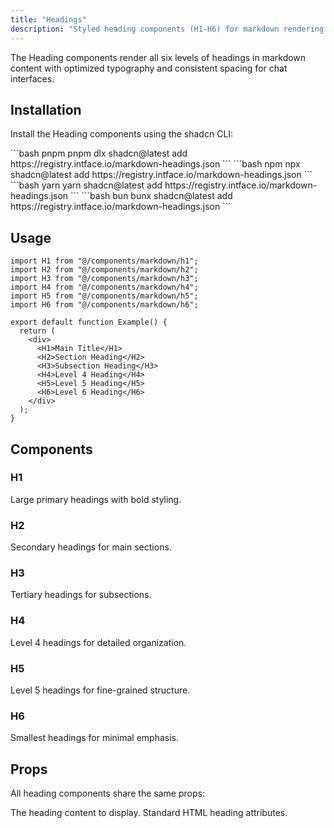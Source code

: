 ```yaml
---
title: "Headings"
description: "Styled heading components (H1-H6) for markdown rendering with consistent typography and spacing."
---
```


The Heading components render all six levels of headings in markdown content with optimized typography and consistent spacing for chat interfaces.

## Installation

Install the Heading components using the shadcn CLI:

<CodeGroup>
  ```bash pnpm 
  pnpm dlx shadcn@latest add https://registry.intface.io/markdown-headings.json
  ```
  ```bash npm 
  npx shadcn@latest add https://registry.intface.io/markdown-headings.json
  ```
  ```bash yarn 
  yarn shadcn@latest add https://registry.intface.io/markdown-headings.json
  ```
  ```bash bun 
  bunx shadcn@latest add https://registry.intface.io/markdown-headings.json
  ```
</CodeGroup>

## Usage

```tsx
import H1 from "@/components/markdown/h1";
import H2 from "@/components/markdown/h2";
import H3 from "@/components/markdown/h3";
import H4 from "@/components/markdown/h4";
import H5 from "@/components/markdown/h5";
import H6 from "@/components/markdown/h6";

export default function Example() {
  return (
    <div>
      <H1>Main Title</H1>
      <H2>Section Heading</H2>
      <H3>Subsection Heading</H3>
      <H4>Level 4 Heading</H4>
      <H5>Level 5 Heading</H5>
      <H6>Level 6 Heading</H6>
    </div>
  );
}
```

## Components

### H1
Large primary headings with bold styling.

### H2
Secondary headings for main sections.

### H3
Tertiary headings for subsections.

### H4
Level 4 headings for detailed organization.

### H5
Level 5 headings for fine-grained structure.

### H6
Smallest headings for minimal emphasis.

## Props

All heading components share the same props:

<ParamField body="children" type="React.ReactNode" required>
  The heading content to display.
</ParamField>

<ParamField body="...props" type="React.HTMLAttributes<HTMLHeadingElement>">
  Standard HTML heading attributes.
</ParamField>